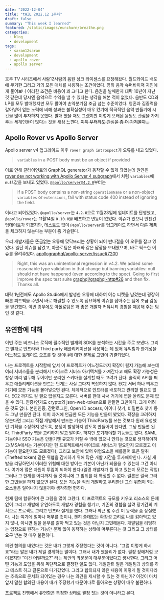 ```yaml
---
date: "2022-12-04"
title: "tWIL 2022.12 1주차"
draft: false
summary: "This week I learned"
featured: /static/images/eunchurn/breathe.png
categories:
  - blog
  - development
tags:
  - saram12saram
  - development
  - apollo rover
  - apollo server
---
```


호주 TV 시리즈에서 사람12사람의 음원 싱크 라이센스를 요청해왔다. 월드와이드 배포에 무기한 그리고 거의 모든 매체를 사용하는 조건이었다. 영화 음악 슈퍼바이저 지인에게 물어보니 이러한 조건은 비용이 꽤 크다고 한다. 음원을 발매한지 대략 10년이 지난 것 같은데 당시엔 음악으로 수익을 낼 수 있다는 생각을 해본 적이 없었다. 음반도 CD와 LP를 모두 발매했지만 모두 팔아야 손익분기점 조금 넘는 수준이었다. 영혼과 집중력을 갈아넣어 얻는 노력에 비해 성과는 불확실성이 매우 컸기에 적극적인 음악 만들기에 시간을 많이 투자하지 못했다. 발매 했을 때도 그랬지만 이렇게 오래된 음원도 관심을 가져주는 세계인들이 많다는 것을 새삼 느낀다. ~~이제 부터라도 관심을 좀 더 가져볼까...~~

## Apollo Rover vs Apollo Server

Apollo server v4 업그레이드 이후 `rover graph introspect`가 오류를 내고 있었다.

> `variables` in a POST body must be an object if provided

이로 인해 클라이언트의 GraphQL generator가 동작할 수 없게 되었는데 원인은 [rover dev not working with Apollo Server 4 subgraph](https://github.com/apollographql/rover/issues/1433#issuecomment-1326862152)에서 처럼 `variables`에 `null`값을 보내고 있었다. [`@apollo/server@4.2.0`](https://github.com/apollographql/apollo-server/releases/tag/%40apollo%2Fserver%404.2.0)부터는

> If a POST body contains a non-string `operationName` or a non-object `variables` or `extensions`, fail with status code 400 instead of ignoring the field.

이라고 되어있었다. `@apollo/server`는 `4.2.0`으로 11월23일에 업데이트를 단행했고, `@apollo/rover`는 11월14일 `0.10.0`을 배포하고 변동이 없었다. 이슈가 있으니 언젠간 업데이트가 되겠지만, 테스트도 없이 `@apollo/server`를 업그레이드 하면서 다른 제품을 체크하지 않는다는 부분이 좀 거슬린다.

우리 개발자들은 뜬금없는 오류에 맞닥뜨리는 상황이 되어 반나절을 이 오류를 잡고 있었다. 일단 이슈를 남겼고, 아폴로팀은 아래와 같은 답장을 보내왔으며, 바로 픽스한 이슈를 올려주었다. [apollographql/apollo-server/issue#7200](https://github.com/apollographql/apollo-server/issues/7200#issuecomment-1329465813)

> Right, this was an unintentional regression in v4.2. We added some reasonable type validation in that change but banning variables: null should not have happened (even according to the spec). Going to first improve the spec test suite [graphql/graphql-http#26](https://github.com/graphql/graphql-http/issues/26) and then fix. Thanks all.

대략 1년전에도 Apollo Studio에서 발생한 오류에 대하여 이슈 티켓을 남겼는데 굉장히 빠른 피드백을 주면서 바로 해결할 수 있도록 집요하게 이슈를 잡아주는 팀에 조금 감동을 받긴했다. 이번 경우에도 아폴로팀은 꽤 좋은 개발자 커뮤니티 경험을 제공해 주는 팀인 것 같다.

## 유연함에 대해

이번 주는 비즈니스 로직에 필수적인 별개의 SDK를 분석하는 시간을 주로 보냈다. 그리고 별개로 인프라와 Third party 애플리케이션을 사용하는 데 있어 유익함과 한계성을 어느정도 트레이드 오프를 할 것이냐에 대한 문제로 고민이 귀결되었다.

나는 프로젝트를 시작함에 앞서 이 프로젝트가 어느정도까지 확장이 될지 가늠해 보는데 여러 서비스들을 분리해서 마이크로 서비스 아키텍쳐를 가져간다고 해도 확장 가능성은 항상 미리 염두해 두어야만 분리한 스키마를 설계할 때도 고려가 된다. 솔직히 API를 띄우고 애플리케이션을 만드는 단계는 사실 그다지 복잡하지 않다. EC2 서버 하나 띄우고 거기에 모든 기능을 몰아넣으면 된다. 체계적으로 인프라를 배포하고 관리할 필요도 없다. EC2 까지도 갈 필요 없을지도 모른다. 서버를 한대 사서 거기에 앱을 올려도 문제 없을 수 있다. 인증/인가도 crypto와 json-web-token으로 만들면 그만이다. 크게 어려운 것도 없다. 본인인증, 간편로그인, Open ID access, 아이디 찾기, 비밀번호 찾기 등도 그냥 만들면 된다. 이미 과거에 언급한 모든 기능을 만들어 봤었다. 확장을 고려하지 않는다면 그리고 직접 개발해서 만드는 기능이 ThirdParty를 쓰는 것보다 원래 요청했던 기획을 수정하지 않도록, 분쟁이 발생하지 않도록 만들어야 한다면, 그냥 만들면 된다. ThirdParty 앱을 고려하지 말고 말이다. 하지만 포기해야할 기능들도 있다. SAML기능이나 SSO 기능은 만들기엔 규모가 커질 수 밖에 없으니 안되는 것으로 생각해야하고(MSA에서는 기본이지만 현 프로젝트에서 마이크로 서비스가 필요한지 모르겠고 이 기능이 필요한지도 모르겠다), 그리고 보안에 있어 위협요소들 예를들어 토큰 탈취(Thefted token) 같은 위협을 감지하기 위해 많은 개발 시간을 투자해야한다. 사실 개발을 리딩하면서 이러한 위협에 대한 방어는 기본이 아닌가 되물을 수 있는데 그건 아니다. 여기에 많은 자원이 투입이 되어야 한다.(일명 개발자가 뭘 하고 있는지 모르는 작업) 그러나 그 한계를 어디까지 둘 것이냐에 그 범위를 더 특정할 수 없다. 결론은 결국 그러한 고민들을 하지 않으면 된다. 모든 기능을 직접 개발하고 우리한텐 그런 위협이 되는 요소들은 일어나지 않을꺼야 생각하면 편하다.

현재 팀에 합류하며 큰 그림을 많이 그렸다. 이 프로젝트의 규모를 키우고 리소스의 문제 없이 그리고 개발에 유연하도록 개발자 경험을 챙기고, 기존의 경험을 살려 장기간의 계획으로 프로젝트 그리고 인프라 설계를 했다. 그러나 최근 몇 주간 이 동력을 좀 상실했다. 나는 여기에 얼마나 머무를 것이냐, 괜히 쓸데없는 확장성 고려로 나를 갉아먹고 있지 않나, 아니면 팀을 본부를 갉아 먹고 있는 것은 아닌지 고민해본다. 개발팀을 리딩하는 입장으로 원하는 기능만 문제 없이 동작하는 상태에 머무른다는 것 그리고 그 상태를 요구 받는 것 매우 불편하다.

의견 합의를 내었다는 것은 내가 그렇게 주장했다는 것이 아니다. "그럼 이렇게 하시죠"라는 말은 내가 제일 경계하는 말이다. 그래서 내가 했을리가 없다. 결정 장애처럼 보이겠지만 "이건 어떨까요?" 라는 제안의 의문문이 대부분이었다고 생각한다. 그리고 어떤 기능과 도입을 위해 독단적으로 결정한 일도 없다. 개발관련 일은 개발팀과 상의를 하고 테스트 하고 결론으로 다가갔었다. 그리고 합의되지 않은 내용이 이렇게 될 것이다라는 추측으로 문서화 되어있는 경우 나는 의견을 제시할 수 있는 것 아닌가? 이것이 마치 앞서 말한 합의된 내용이 내가 주장했기 때문이다로 돌아오는 상황이 매우 불편하다.

프로젝트 진행에서 유연함은 특정한 상태로 결정 짓는 것이 아니라고 본다.
